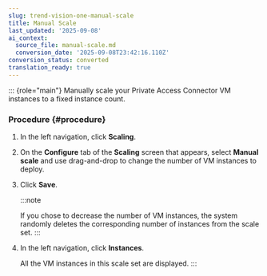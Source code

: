 ```yaml
---
slug: trend-vision-one-manual-scale
title: Manual Scale
last_updated: '2025-09-08'
ai_context:
  source_file: manual-scale.md
  conversion_date: '2025-09-08T23:42:16.110Z'
conversion_status: converted
translation_ready: true
---
```


::: {role="main"}
Manually scale your Private Access Connector VM instances to a fixed instance count.

### Procedure {#procedure}

1.  In the left navigation, click **Scaling**.

2.  On the **Configure** tab of the **Scaling** screen that appears, select **Manual scale** and use drag-and-drop to change the number of VM instances to deploy.

3.  Click **Save**.

    :::note

    If you chose to decrease the number of VM instances, the system randomly deletes the corresponding number of instances from the scale set.
    :::

4.  In the left navigation, click **Instances**.

    All the VM instances in this scale set are displayed.
:::
